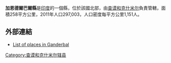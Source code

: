 '''加恩德爾巴爾縣'''是[[印度|印度]]的一個縣，位於該國北部，由[[查谟和克什米尔_(中央直辖区)|查谟和克什米尔]]負責管轄，面積258平方公里，2011年人口297,003，人口密度每平方公里1,151人。

==外部連結==
*[http://www.onefivenine.com/india/villag/Ganderbal List of places in Ganderbal]{{Wayback|url=http://www.onefivenine.com/india/villag/Ganderbal |date=20130127182402 }}

{{Jammu and Kashmir}}
{{印度行政区划小作品}}
[[Category:查谟和克什米尔辖县|Category:查谟和克什米尔辖县]]